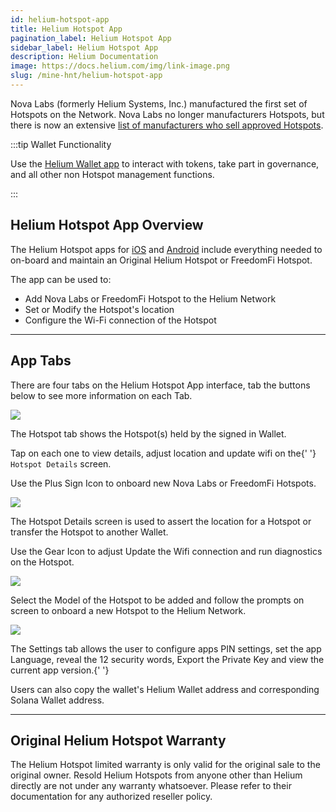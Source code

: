 ```yaml
---
id: helium-hotspot-app
title: Helium Hotspot App
pagination_label: Helium Hotspot App
sidebar_label: Helium Hotspot App
description: Helium Documentation
image: https://docs.helium.com/img/link-image.png
slug: /mine-hnt/helium-hotspot-app
---
```



<LegacyContentBanner />


Nova Labs (formerly Helium Systems, Inc.) manufactured the first set of Hotspots on the Network.
Nova Labs no longer manufacturers Hotspots, but there is now an extensive
[list of manufacturers who sell approved Hotspots](/hotspot-makers).

:::tip Wallet Functionality

Use the [Helium Wallet app](/wallets/helium-wallet-app) to interact with tokens, take part in
governance, and all other non Hotspot management functions.

:::

## Helium Hotspot App Overview

The Helium Hotspot apps for [iOS](https://apps.apple.com/us/app/helium-hotspot/id1450463605) and
[Android](https://play.google.com/store/apps/details?id=com.helium.wallet) include everything needed
to on-board and maintain an Original Helium Hotspot or FreedomFi Hotspot.

The app can be used to:

- Add Nova Labs or FreedomFi Hotspot to the Helium Network
- Set or Modify the Hotspot's location
- Configure the Wi-Fi connection of the Hotspot

---

## App Tabs

There are four tabs on the Helium Hotspot App interface, tab the buttons below to see more
information on each Tab.

<Tabs block={true}>

<TabItem  value="hotspot_tab" label="Hotspot List" default>

<div class="container" style={{ padding: 0, paddingTop: 0 }}>
  <div class="row">
    <div class="col col--4" style={{ marginBottom: 0 }}>
      <img className="appscreen" src={useBaseUrl('img/hotspot-app/hotspot-list.png')} />
    </div>
    <div class="col col--8" style={{ marginBottom: 0 }}>
      <p>The Hotspot tab shows the Hotspot(s) held by the signed in Wallet. </p>
      <p>
        Tap on each one to view details, adjust location and update wifi on the{' '}
        <code>Hotspot Details</code> screen.
      </p>
      <p>Use the Plus Sign Icon to onboard new Nova Labs or FreedomFi Hotspots.</p>
    </div>
  </div>
</div>

</TabItem>

<TabItem  value="account_tab" label="Hotspot Details" default>

<div class="container" style={{ padding: 0, paddingTop: 0 }}>
  <div class="row">
    <div class="col col--4" style={{ marginBottom: 0 }}>
      <img className="appscreen" src={useBaseUrl('img/hotspot-app/hotspot-details.png')} />
    </div>
    <div class="col col--8" style={{ marginBottom: 0 }}>
      <p>
        The Hotspot Details screen is used to assert the location for a Hotspot or transfer the
        Hotspot to another Wallet.
      </p>
      <p>
        Use the Gear Icon to adjust Update the Wifi connection and run diagnostics on the Hotspot.
      </p>
    </div>
  </div>
</div>

</TabItem>

<TabItem  value="notifications_tab" label="Hotspot Onboarding" default>

<div class="container" style={{ padding: 0, paddingTop: 0 }}>
  <div class="row">
    <div class="col col--4" style={{ marginBottom: 0 }}>
      <img className="appscreen" src={useBaseUrl('img/hotspot-app/hotspot-onboarding.png')} />
    </div>
    <div class="col col--8" style={{ marginBottom: 0 }}>
      <p>
        Select the Model of the Hotspot to be added and follow the prompts on screen to onboard a
        new Hotspot to the Helium Network.
      </p>
    </div>
  </div>
</div>

</TabItem>

<TabItem  value="settings_tab" label="App Settings" default>

<div class="container" style={{ padding: 0, paddingTop: 0 }}>
  <div class="row">
    <div class="col col--4" style={{ marginBottom: 0 }}>
      <img className="appscreen" src={useBaseUrl('img/hotspot-app/app-settings.png')} />
    </div>
    <div class="col col--8" style={{ marginBottom: 0 }}>
      <p>
        The Settings tab allows the user to configure apps PIN settings, set the app Language,
        reveal the 12 security words, Export the Private Key and view the current app version.{' '}
      </p>
      <p>
        Users can also copy the wallet's Helium Wallet address and corresponding Solana Wallet
        address.
      </p>
    </div>
  </div>
</div>

</TabItem>

</Tabs>

---

## Original Helium Hotspot Warranty

The Helium Hotspot limited warranty is only valid for the original sale to the original owner.
Resold Helium Hotspots from anyone other than Helium directly are not under any warranty whatsoever.
Please refer to their documentation for any authorized reseller policy.

